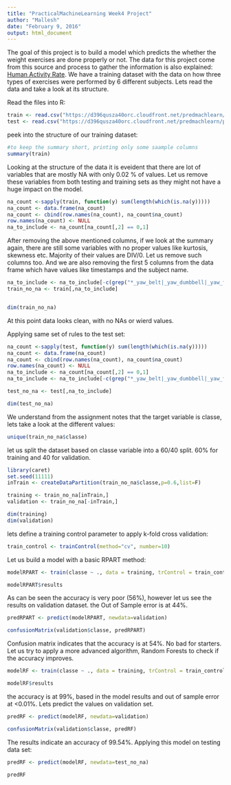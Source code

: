 ```yaml
---
title: "PracticalMachineLearning Week4 Project"
author: "Mallesh"
date: "February 9, 2016"
output: html_document
---
```


The goal of this project is to build a model which predicts the whether the weight exercises are done properly or not. 
The data for this project come from this source and process to gather the information is also explained: [Human Activity Rate](http://groupware.les.inf.puc-rio.br/har).
We have a training dataset with the data on how three types of exercises were performed by 6 different subjects. Lets read the data and take a look at its structure.

Read the files into R:

```r
train <- read.csv("https://d396qusza40orc.cloudfront.net/predmachlearn/pml-training.csv")
test <- read.csv("https://d396qusza40orc.cloudfront.net/predmachlearn/pml-testing.csv")
```

peek into the structure of our training dataset:

```r

#to keep the summary short, printing only some saample columns
summary(train)
```

Looking at the structure of the data it is eveident that there are lot of variables that are mostly NA with only 0.02 % of values. 
Let us remove these variables from both testing and training sets as they might not have a huge impact on the model.

```r
na_count <-sapply(train, function(y) sum(length(which(is.na(y)))))
na_count <- data.frame(na_count)
na_count <- cbind(row.names(na_count), na_count$na_count)
row.names(na_count) <- NULL
na_to_include <- na_count[na_count[,2] == 0,1]
```

After removing the above mentioned columns, if we look at the summary again, there are still some variables with no proper values like kurtosis, skewness etc. Majority of their values are DIV/0. Let us remove such columns too. And we are also removing the first 5 columns from the data frame which have values like timestamps and the subject name. 

```r

na_to_include <- na_to_include[-c(grep("*_yaw_belt|_yaw_dumbbell|_yaw_forearm",na_to_include) , grep("skewness|kurtosis*",na_to_include),1,2,3,4,5)]
train_no_na <- train[,na_to_include]


dim(train_no_na)

```

At this point data looks clean, with no NAs or wierd values. 

Applying same set of rules to the test set:

```r
na_count <-sapply(test, function(y) sum(length(which(is.na(y)))))
na_count <- data.frame(na_count)
na_count <- cbind(row.names(na_count), na_count$na_count)
row.names(na_count) <- NULL
na_to_include <- na_count[na_count[,2] == 0,1]
na_to_include <- na_to_include[-c(grep("*_yaw_belt|_yaw_dumbbell|_yaw_forearm",na_to_include) , grep("skewness|kurtosis*",na_to_include),1,2,3,4,5)]

test_no_na <- test[,na_to_include]

dim(test_no_na)

```


We understand from the assignment notes that the target variable is classe, lets take a look at the different values:
```r
unique(train_no_na$classe)
```

let us split the dataset based on classe variable into a 60/40 split. 60% for training and 40 for validation.

```r
library(caret)
set.seed(11111)
inTrain <- createDataPartition(train_no_na$classe,p=0.6,list=F)

training <- train_no_na[inTrain,]
validation <- train_no_na[-inTrain,]

dim(training)
dim(validation)
```

lets define a training control parameter to apply k-fold cross validation:

```r
train_control <- trainControl(method="cv", number=10)

```

Let us build a model with a basic RPART method:

```r

modelRPART <- train(classe ~ ., data = training, trControl = train_control, method="rpart")

modelRPART$results
```

As can be seen the accuracy is very poor (56%), however let us see the results on validation dataset. the Out of Sample error is at 44%.

```r
predRPART <- predict(modelRPART, newdata=validation)

confusionMatrix(validation$classe, predRPART)

```

Confusion matrix indicates that the accuracy is at 54%. No bad for starters. Let us try to apply a more advanced algorithm, Random Forests to check if the accuracy improves.


```r
modelRF <- train(classe ~ ., data = training, trControl = train_control, method="rf", ntree=30)

modelRF$results

```

the accuracy is at 99%, based in the model results and out of sample error at <0.01%. Lets predict the values on validation set.

```r
predRF <- predict(modelRF, newdata=validation)

confusionMatrix(validation$classe, predRF)
```

The results indicate an accuracy of 99.54%. Applying this model on testing data set:
```r
predRF <- predict(modelRF, newdata=test_no_na)

predRF
```


